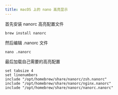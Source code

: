 ```yaml
---
title: macOS 上的 nano 高亮显示
---
```


首先安装 nanorc 高亮配置文件

```shell
brew install nanorc
```

然后编辑 .nanorc 文件

```shell
nano .nanorc
```

最后加载自己需要的高亮配置

```
set tabsize 4
set linenumbers
include "/opt/homebrew/share/nanorc/zsh.nanorc"
include "/opt/homebrew/share/nanorc/nginx.nanorc"
include "/opt/homebrew/share/nanorc/nanorc.nanorc"
```